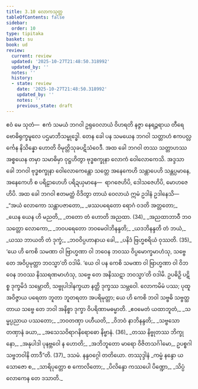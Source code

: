 ```yaml
---
title: 3.10 လောကသုတ္တ
tableOfContents: false
sidebar:
  order: 10
type: tipitaka
basket: su
book: ud
review:
  current: review
  updated: '2025-10-27T21:48:50.318992'
  updated_by: ''
  notes: ''
  history:
  - state: review
    date: '2025-10-27T21:48:50.318992'
    updated_by: ''
    notes: ''
    previous_state: draft
---
```



<ReviewStatus review={frontmatter.review} showDetails={true} />

<HypothesisAnnotation frontmatter={frontmatter} />

<DynamicBreadcrumb />

<Division number="30" book="ud" e="ch" v="18" p="114">

<Paragraph number="235" book="ud">
ဧဝံ မေ သုတံ—  ဧကံ သမယံ ဘဂဝါ ဥရုဝေလာယံ ဝိဟရတိ နဇ္ဇာ နေရဉ္ဇရာယ တီရေ ဗောဓိရုက္ခမူလေ ပဌမာဘိသမ္ဗုဒ္ဓေါ. တေန ခေါ ပန သမယေန ဘဂဝါ သတ္တာဟံ ဧကပလ္လင်္ကေန နိသိန္နော ဟောတိ ဝိမုတ္တိသုခပဋိသံဝေဒီ.
</Paragraph>

<Paragraph number="236" book="ud">
အထ ခေါ ဘဂဝါ တဿ သတ္တာဟဿ အစ္စယေန တမှာ သမာဓိမှာ ဝုဋ္ဌဟိတွာ ဗုဒ္ဓစက္ခုနာ လောကံ ဝေါလောကေသိ. အဒ္ဒသာ ခေါ ဘဂဝါ ဗုဒ္ဓစက္ခုနာ ဝေါလောကေန္တော သတ္တေ အနေကေဟိ သန္တာပေဟိ သန္တပ္ပမာနေ, အနေကေဟိ စ ပရိဠာဟေဟိ ပရိဍယှမာနေ—  ရာဂဇေဟိပိ, ဒေါသဇေဟိပိ, မောဟဇေဟိပိ.
</Paragraph>

<Paragraph number="237" book="ud">
အထ ခေါ ဘဂဝါ ဧတမတ္ထံ ဝိဒိတွာ တာယံ ဝေလာယံ ဣမံ ဥဒါနံ ဥဒါနေသိ—
</Paragraph>

<Paragraph number="238" type="verses" book="ud">
_“အယံ လောကော သန္တာပဇာတော,_  
_ဖဿပရေတော ရောဂံ ဝဒတိ အတ္တတော;_  
_ယေန ယေန ဟိ မညတိ,_  
_တတော တံ ဟောတိ အညထာ. (34)_  

</Paragraph>

<Paragraph number="239" type="verses" book="ud">
_အညထာဘာဝီ ဘဝသတ္တော လောကော,_  
_ဘဝပရေတော ဘဝမေဝါဘိနန္ဒတိ;_  
_ယဒဘိနန္ဒတိ တံ ဘယံ,_  
_ယဿ ဘာယတိ တံ ဒုက္ခံ;_  
_ဘဝဝိပ္ပဟာနာယ ခေါ,_  
_ပနိဒံ ဗြဟ္မစရိယံ ဝုဿတိ. (35)_  

</Paragraph>

<Paragraph number="240" book="ud">
‘ယေ ဟိ ကေစိ သမဏာ ဝါ ဗြာဟ္မဏာ ဝါ ဘဝေန ဘဝဿ ဝိပ္ပမောက္ခမာဟံသု, သဗ္ဗေ တေ အဝိပ္ပမုတ္တာ ဘဝသ္မာ’တိ ဝဒါမိ. ‘ယေ ဝါ ပန ကေစိ သမဏာ ဝါ ဗြာဟ္မဏာ ဝါ ဝိဘဝေန ဘဝဿ နိဿရဏမာဟံသု, သဗ္ဗေ တေ အနိဿဋာ ဘဝသ္မာ’တိ ဝဒါမိ.
</Paragraph>

<Paragraph number="241" book="ud">
ဥပဓိဉှိ ပဋိစ္စ ဒုက္ခမိဒံ သမ္ဘောတိ, သဗ္ဗုပါဒါနက္ခယာ နတ္ထိ ဒုက္ခဿ သမ္ဘဝေါ. လောကမိမံ ပဿ; ပုထူ အဝိဇ္ဇာယ ပရေတာ ဘူတာ ဘူတရတာ အပရိမုတ္တာ; ယေ ဟိ ကေစိ ဘဝါ သဗ္ဗဓိ သဗ္ဗတ္ထတာယ သဗ္ဗေ တေ ဘဝါ အနိစ္စာ ဒုက္ခာ ဝိပရိဏာမဓမ္မာတိ.
</Paragraph>

<Paragraph number="242" type="verses" book="ud">
_ဧဝမေတံ ယထာဘူတံ,_  
_သမ္မပ္ပညာယ ပဿတော;_  
_ဘဝတဏှာ ပဟီယတိ,_  
_ဝိဘဝံ နာဘိနန္ဒတိ;_  
_သဗ္ဗသော တဏှာနံ ခယာ,_  
_အသေသဝိရာဂနိရောဓော နိဗ္ဗာနံ. (36)_  

</Paragraph>

<Paragraph number="243" type="verses" book="ud">
_တဿ နိဗ္ဗုတဿ ဘိက္ခုနော,_  
_အနုပါဒါ ပုနဗ္ဘဝေါ န ဟောတိ;_  
_အဘိဘူတော မာရော ဝိဇိတသင်္ဂါမော,_  
ဥပစ္စဂါ သဗ္ဗဘဝါနိ တာဒီ”တိ. (37)_  


</Paragraph>
</Division>

<Paragraph number="244" type="center" book="ud">
ဒသမံ.



</Paragraph>

<Paragraph number="245" type="center" book="ud">
နန္ဒဝဂ္ဂေါ တတိယော.



</Paragraph>

<Paragraph number="246" type="center" book="ud">
တဿုဒ္ဒါနံ


</Paragraph>

<Paragraph number="247" type="verses" book="ud">
_ကမ္မံ နန္ဒော ယသောဇော စ,_  
_သာရိပုတ္တော စ ကောလိတော;_  
_ပိလိန္ဒော ကဿပေါ ပိဏ္ဍော,_  
_သိပ္ပံ လောကေန တေ ဒသာတိ._
</Paragraph>